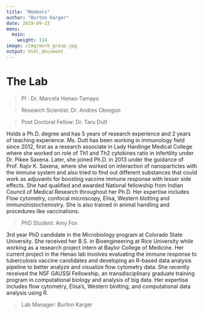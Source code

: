 ```yaml
---
title: "Members"
author: "Burton Karger"
date: 2019-09-23
menu:
  main:
    weight: 114
image: /img/mock_group.jpg
output: html_document
---
```


# The Lab  
  
> PI : Dr. Marcela Henao-Tamayo  
 
> Research Scientist: Dr. Andres Obregon  
  
> Post Doctoral Fellow: Dr. Taru Dutt  
  
Holds a Ph.D. degree and has 5 years of research experience and 2 years of teaching experience. Ms. Dutt has been working in immunology field since 2012, first as a research associate in Lady Hardinge Medical College where she worked on role of Th1 and Th2 cytokines ratio in infertility under Dr. Pikee Saxena. Later, she joined Ph.D. in 2013 under the guidance of Prof. Rajiv K. Saxena, where she worked on interaction of nanoparticles with the immune system and also tried to find out different substances that could work as adjuvants for boosting vaccine immune response with lesser side effects. She had qualified and awarded National fellowship from Indian Council of Medical Research throughout her Ph.D. Her expertise includes Flow cytometry, confocal microscopy, Elisa, Western blotting and immunohistochemistry. She is also trained in animal handling and procedures like vaccinations.  

> PhD Student: Amy Fox  
  
3rd year PhD candidate in the Microbiology program at Colorado State University. She received her B.S. in Bioengineering at Rice University while working as a research project intern at Baylor College of Medicine. Her current project in the Henao lab involves evaluating the immune response to tuberculosis vaccine candidates and developing an R-based data analysis pipeline to better analyze and visualize flow cytometry data. She recently received the NSF GAUSSI Fellowship, an transdisciplinary graduate training program in computational biology and analysis of big data. Her expertise includes flow cytometry, Elisa’s, Western blotting, and computational data analysis using R. 
  
> Lab Manager: Burton Karger  
  
  
  
 
  